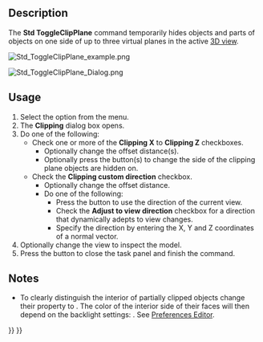 <languages/>

{{Docnav
|[[Std_AxisCross|AxisCross]]
|[[Part_SectionCut|Part SectionCut]]
|[[Std_View_Menu|Std View Menu]]
|IconL=Std_AxisCross.svg
|IconR=Part_SectionCut.svg
|IconC=Freecad.svg
}}

<div class="mw-translate-fuzzy">
{{GuiCommand/sv
|Name=Std ToggleClipPlane
|Name/sv=Std ToggleClipPlane
|MenuLocation=View → Clipping plane‏‎
|Workbenches=All
|Shortcut=
|SeeAlso=
}}
</div>

==Description==

The '''Std ToggleClipPlane''' command temporarily hides objects and parts of objects on one side of up to three virtual planes in the active [[3D_view|3D view]].

[[Image:Std_ToggleClipPlane_example.png]]
{{Caption|A clipped hollow object}}

[[Image:Std_ToggleClipPlane_Dialog.png]]
{{Caption|The Clipping dialog box}}

==Usage==

# Select the {{MenuCommand|View → [[Image:Std_ToggleClipPlane.svg|16px]] Clipping plane}} option from the menu.
# The '''Clipping''' dialog box opens.
# Do one of the following:
#* Check one or more of the '''Clipping X''' to '''Clipping Z''' checkboxes.
#** Optionally change the offset distance(s).
#** Optionally press the {{Button|Flip}} button(s) to change the side of the clipping plane objects are hidden on.
#* Check the '''Clipping custom direction''' checkbox.
#** Optionally change the offset distance.
#** Do one of the following:
#*** Press the {{Button|View}} button to use the direction of the current view.
#*** Check the '''Adjust to view direction''' checkbox for a direction that dynamically adepts to view changes.
#*** Specify the direction by entering the X, Y and Z coordinates of a normal vector.
# Optionally change the view to inspect the model.
# Press the {{Button|Close}} button to close the task panel and finish the command.

==Notes==

* To clearly distinguish the interior of partially clipped objects change their {{PropertyView|Lighting}} property to {{Value|One side}}. The color of the interior side of their faces will then depend on the backlight settings: {{MenuCommand|Edit → Preferences... → Display → 3D View → Backlight color - Intensity}}. See [[Preferences_Editor#3D_View|Preferences Editor]].


{{Docnav
|[[Std_AxisCross|AxisCross]]
|[[Part_SectionCut|Part SectionCut]]
|[[Std_View_Menu|Std View Menu]]
|IconL=Std_AxisCross.svg
|IconR=Part_SectionCut.svg
|IconC=Freecad.svg
}}

{{Std_Base_navi{{#translation:}}}}
{{Userdocnavi{{#translation:}}}}